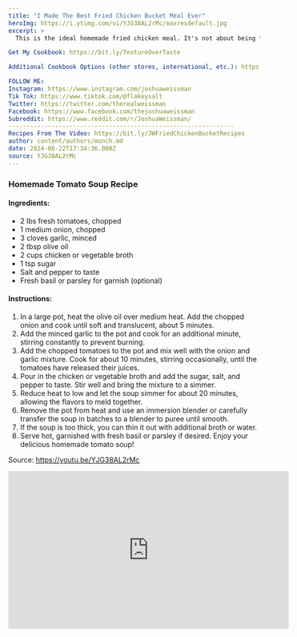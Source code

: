 ```yaml
---
title: "I Made The Best Fried Chicken Bucket Meal Ever"
heroImg: https://i.ytimg.com/vi/YJG38AL2rMc/maxresdefault.jpg
excerpt: >
  This is the ideal homemade fried chicken meal. It's not about being fancy... it's about simple, done incredibly well, and in many cases quite easily!

Get My Cookbook: https://bit.ly/TextureOverTaste

Additional Cookbook Options (other stores, international, etc.): https://bit.ly/WeissmanCookbook

FOLLOW ME:
Instagram: https://www.instagram.com/joshuaweissman
Tik Tok: https://www.tiktok.com/@flakeysalt
Twitter: https://twitter.com/therealweissman
Facebook: https://www.facebook.com/thejoshuaweissman
Subreddit: https://www.reddit.com/r/JoshuaWeissman/
---------------------------------------------------------------
Recipes From The Video: https://bit.ly/JWFriedChickenBucketRecipes
author: content/authors/munch.md
date: 2024-06-22T17:34:36.000Z
source: YJG38AL2rMc
---
```


### Homemade Tomato Soup Recipe

#### Ingredients:
- 2 lbs fresh tomatoes, chopped
- 1 medium onion, chopped
- 3 cloves garlic, minced
- 2 tbsp olive oil
- 2 cups chicken or vegetable broth
- 1 tsp sugar
- Salt and pepper to taste
- Fresh basil or parsley for garnish (optional)

#### Instructions:

1. In a large pot, heat the olive oil over medium heat. Add the chopped onion and cook until soft and translucent, about 5 minutes.
2. Add the minced garlic to the pot and cook for an additional minute, stirring constantly to prevent burning.
3. Add the chopped tomatoes to the pot and mix well with the onion and garlic mixture. Cook for about 10 minutes, stirring occasionally, until the tomatoes have released their juices.
4. Pour in the chicken or vegetable broth and add the sugar, salt, and pepper to taste. Stir well and bring the mixture to a simmer.
5. Reduce heat to low and let the soup simmer for about 20 minutes, allowing the flavors to meld together.
6. Remove the pot from heat and use an immersion blender or carefully transfer the soup in batches to a blender to puree until smooth.
7. If the soup is too thick, you can thin it out with additional broth or water.
8. Serve hot, garnished with fresh basil or parsley if desired. Enjoy your delicious homemade tomato soup!

Source: https://youtu.be/YJG38AL2rMc

<iframe width="560" height="315" src="https://www.youtube.com/embed/YJG38AL2rMc" frameborder="0" allowfullscreen></iframe>
